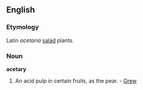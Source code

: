 ==English==

===Etymology===
Latin ''acetaria'' [[salad]] plants.
===Noun===
'''acetary'''

# An acid pulp in certain fruits, as the pear. - [[Grew]]